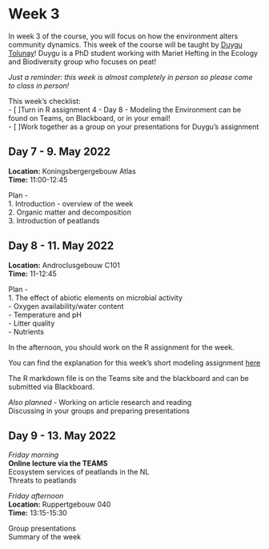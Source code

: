 # Week 3 {#week3}

In week 3 of the course, you will focus on how the environment alters community dynamics. This week of the course will be taught by [Duygu Tolunay](https://www.uu.nl/medewerkers/DTolunay)! Duygu is a PhD student working with Mariet Hefting in the Ecology and Biodiversity group who focuses on peat! 

*Just a reminder: this week is almost completely in person so please come to class in person!* 

This week's checklist:  
- [  ]Turn in R assignment 4 - Day 8 - Modeling the Environment can be found on Teams, on Blackboard, or in your email!   
- [  ]Work together as a group on your presentations for Duygu's assignment

## Day 7 - 9. May 2022 

**Location:** Koningsbergergebouw Atlas  
**Time:** 11:00-12:45  

Plan -  
1. Introduction - overview of the week   
2. Organic matter and decomposition   
3. Introduction of peatlands   

## Day 8 - 11. May 2022

**Location:** Androclusgebouw C101   
**Time:** 11-12:45   

Plan -   
1. The effect of abiotic elements on microbial activity   
  - Oxygen availability/water content   
  - Temperature and pH   
  - Litter quality   
  - Nutrients   

In the afternoon, you should work on the R assignment for the week.   

You can find the explanation for this week's short modeling assignment [here](https://youtu.be/tvEakJujUw4)  

The R markdown file is on the Teams site and the blackboard and can be submitted via Blackboard.   

*Also planned* - 
Working on article research and reading  
Discussing in your groups and preparing presentations   

## Day 9 - 13. May 2022 

*Friday morning*  
**Online lecture via the TEAMS**   
Ecosystem services of peatlands in the NL  
Threats to peatlands   


*Friday afternoon*  
**Location:** Ruppertgebouw 040    
**Time:** 13:15-15:30  

Group presentations   
Summary of the week   

